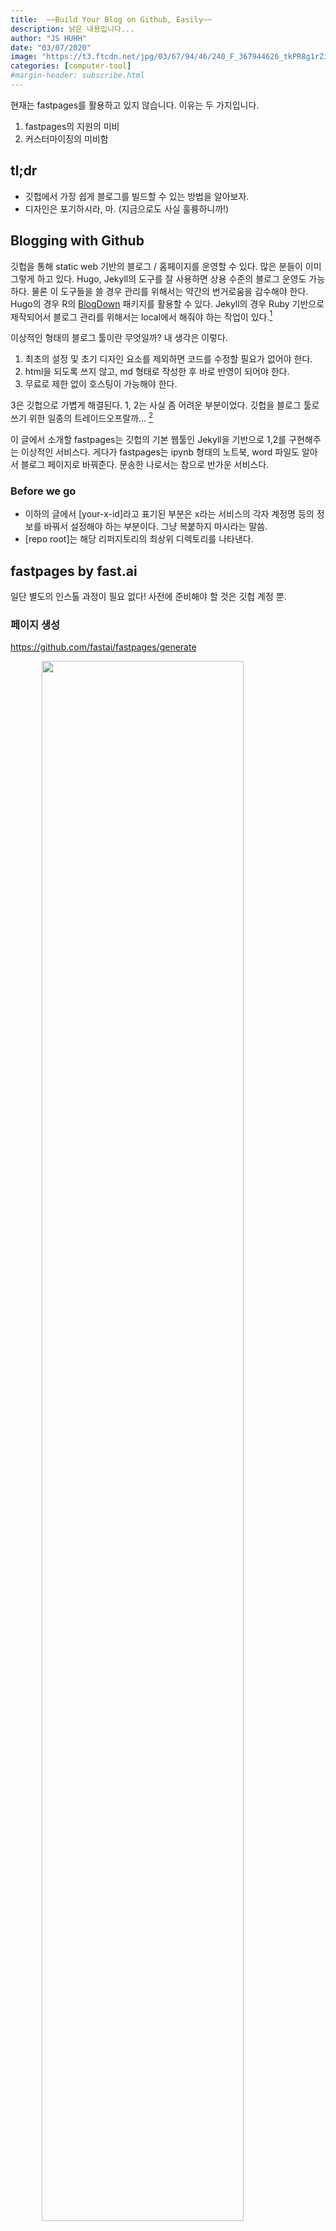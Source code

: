 ```yaml
---
title:  ~~Build Your Blog on Github, Easily~~
description: 낡은 내용입니다...
author: "JS HUHH"
date: "03/07/2020"
image: "https://t3.ftcdn.net/jpg/03/67/94/46/240_F_367944626_tkPR8g1rZihc0ql5WpJhDYffS3nTfKqP.jpg"
categories: [computer-tool]
#margin-header: subscribe.html
---
```


:::{.callout-note}
현재는 fastpages를 활용하고 있지 않습니다. 이유는 두 가지입니다. 

1. fastpages의 지원의 미비 
2. 커스터마이징의 미비함 
:::

## tl;dr 

* 깃헙에서 가장 쉽게 블로그를 빌드할 수 있는 방법을 알아보자. 
* 디자인은 포기하시라, 마. (지금으로도 사실 훌륭하니까!)

## Blogging with Github 

깃헙을 통해 static web 기반의 블로그 / 홈페이지를 운영할 수 있다. 많은 분들이 이미 그렇게 하고 있다. Hugo, Jekyll의 도구를 잘 사용하면 상용 수준의 블로그 운영도 가능하다. 물론 이 도구들을 쓸 경우 관리를 위해서는 약간의 번거로움을 감수해야 한다. Hugo의 경우 R의 [BlogDown](https://bookdown.org/yihui/blogdown/) 패키지를 활용할 수 있다. Jekyll의 경우 Ruby 기반으로 제작되어서 블로그 관리를 위해서는 local에서 해줘야 하는 작업이 있다.[^1] 

[^1]: 자세한 내용은 [여기](https://help.github.com/en/github/working-with-github-pages/setting-up-a-github-pages-site-with-jekyll)을 참고하라. 미리 말하면 `fastpages`는 이런 로컬의 작업을 깃헙 서버에게 대신 시키고 완성된 html은 바로 깃헙 페이지(깃헙의 무료 웹호스팅 서비스)로 보여주는 방식으로 돌아간다. 참으로 은혜로운 서비스다.  

이상적인 형태의 블로그 툴이란 무엇일까? 내 생각은 이렇다. 

1. 최초의 설정 및 초기 디자인 요소를 제외하면 코드를 수정할 필요가 없어야 한다.
2. html을 되도록 쓰지 않고, md 형태로 작성한 후 바로 반영이 되어야 한다. 
3.  무료로 제한 없이 호스팅이 가능해야 한다. 

3은 깃헙으로 가볍게 해결된다. 1, 2는 사실 좀 어려운 부분이었다. 깃헙을 블로그 툴로 쓰기 위한 일종의 트레이드오프랄까... [^2]

[^2]: 이 블로그의 v1을 html로 만든 이유이기도 하다. v1은 html까지 완성한 후 이를 깃헙이 호스팅하도록 하는 원시적인 방법을 썼다. 이에 관해서는 [이 포스팅](https://anarinsk.github.io/lie-build_lie/)을 참고하라. 

이 글에서 소개할 fastpages는 깃헙의 기본 웹툴인 Jekyll을 기반으로 1,2를 구현해주는 이상적인 서비스다. 게다가 fastpages는 ipynb 형태의 노트북, word 파일도 알아서 블로그 페이지로 바꿔준다. 문송한 나로서는 참으로 반가운 서비스다. 

### Before we go

- 이하의 글에서 [your-x-id]라고 표기된 부분은 x라는 서비스의 각자 계정명 등의 정보를 바꿔서 설정해야 하는 부분이다. 그냥 복붙하지 마시라는 말씀. 
- [repo root]는 해당 리퍼지토리의 최상위 디렉토리를 나타낸다. 

## fastpages by fast.ai 

일단 별도의 인스톨 과정이 필요 없다! 사전에 준비해야 할 것은 깃헙 계정 뿐.

### 페이지 생성 

[https://github.com/fastai/fastpages/generate](https://github.com/fastai/fastpages/generate)

![](https://raw.githubusercontent.com/anarinsk/lostineconomics-v2-1/master/images/fastpages/fig_1.png){ style="margin: auto; display: block; width: 80%;" }


깃헙에 로그인한 상태에서 이 곳에 접속해 페이지를 생성한다. 페이지를 생성한 후 내 깃헙 계정에서 조금 기다리면 "Pull Request"(PR) 메시지가 날아온다. 

![](https://raw.githubusercontent.com/anarinsk/lostineconomics-v2-1/master/images/fastpages/fig_2.png){ style="margin: auto; display: block; width: 80%;" }

### PR

PR을 하기 전에 SSH 키를 생성하는 작업을 해줘야 한다. 메시지에 친절하게 설명이 되어 있으니 그대로 따라하면 된다. 

![](https://raw.githubusercontent.com/anarinsk/lostineconomics-v2-1/master/images/fastpages/fig_3.png){ style="margin: auto; display: block; width: 80%;" }

1. 링크를 눌러 웹 페이지에서 private key와 public 키를 생성한다. RSA, 4069를 선택하도록 하다. 
2. 두번째의 링크를 눌러 새 sceret을 생성하고 private key를 넣어준다. 이름은 반드시 `SSH_DEPLOY_KEY`로 해야 한다. 
3. 세번째의 링크를 눌러 deploy key를 생성하고 여기에 public key를 넣어주면 된다. 이름은 임의로 지정하면 된다. 

마지막으로 PR를 수락하고 이를 아래 화면 같이 merge하면 준비가 완료된다. 깃헙이 작업을 하는 동안 잠시 기다리면 된다. 작업 상태가 궁금하면 github actions 탭을 확인하면 된다. 이후 몇 가지를 더 묻는데 대충 진행해도 문제 없다. 

![](https://raw.githubusercontent.com/anarinsk/lostineconomics-v2-1/master/images/fastpages/fig_4.png){ style="margin: auto; display: block; width: 80%;" }

설치가 끝나면 아래와 같이 생성된 페이지를 확인할 수 있다. 아래는 위의 절차에 따라서 테스트계정(test-fastpages)에 페이지를 생성한 결과다. 

[https://anarinsk.github.io/test-fastpages/](https://anarinsk.github.io/test-fastpages/)

## Customize yours 

이제 각자의 취향에 맞게 몇 가지 커스터마이즈를 거치면 된다. 대체로 `md`를 고치면 되기 때문에 크게 어려운 대목은 없다. 

-  home
	- repo root의 `index.md`를 적당히 수정하면 된다. 

- about
	- `[repo root]/_pages/about.md` 를 수정하면 된다. 
 
- comments 
	- utterances 앱을 깔면, github의 issue 기능을 활용해 코멘트를 관리할 수 있다. 
	- [인스톨 페이지](ttps://github.com/apps/utterances)의 안내대로 하면 된다. 
	- 별도로 뭘 까는 것은 아니고 github 계정의 해당 repo를 설정하면 끝. 
	- 다만 코멘트를 달기 위해서는 github 계정이 필요하다. 

- favicon 
	- `[repo root]/images`의 favicon.ico를 고치면 된다. 
 
- 그림 관리 
	- `[repo root]/images`에 적절한 디렉토리를 만들어 관리하면 된다. 
	- 그림 링크는 `![](https://raw.githubusercontent.com/anarinsk/lostineconomics-v2-1/master/images/git-cmder/fig_3.png)` 식으로 `{{ site.baseurl }}`로 시작하면 된다. 

- css 
	- css를 다룰 줄 안다면 블로그의 많은 것은 커스터마이즈할 수 있다. 
	- `[repo root]/_sass/minima`안에 보면 `custom-styles.scss`와 `fastpages-styles.scss` 두 개가 있다. `custom-styles.scss`에 부가 내용을 수정하면 스타일을 바꿀 수 있다. 필요한 폰트를 로딩해 설정한다든가 하는 디자인 수정 사항을 여기에 넣으면 된다. 
	- 예를 들어 기본 텍스트의 크기를 바꾸고 싶다면, 
	
```css
.post-content  p, .post-content  li {
    font-size: 15px; //원래값은20px
	color: #515151;
	}
```

- google analytics 
	- 먼저 google analytics id가 필요하다. 알아서 발급 받으시라.  
	- 구글 페이지에도 안내가 되어 있지만, `gs` 모듈을 활용하기 위해서 `[repo root]/_include`에 `google_analytics.html`과 같은 파일을 만들어 아래의 내용을 넣는다. 물론 자신의 analytics id로 바꿔 넣어야 한다. 

```html
<!-- Global site tag (gtag.js) - Google Analytics -->
<script  async  src="https://www.googletagmanager.com/gtag/js?id=[your-ga-id]"></script>
<script>
	window.dataLayer = window.dataLayer || [];
	function  gtag(){dataLayer.push(arguments);}
	gtag('js', new  Date());
	gtag('config', '[your-ga-id]');
	gtag('set', {'user_id':  'USER_ID'}); // 로그인한 User-ID를 사용하여 User-ID를 설정합니다.
</script>
```

- `[repo root]/_include`의 `custom_head.html`의 적당한 줄에 아래 코드를 넣어준다. 
- google analytics의 '실시간' 항목에서 작동 여부를 확인할 수 있다. 

## 활용 

### Post 작성 

통상적인 `md` 파일로 작성하면 된다. 두 가지만 주의하면 된다. 우선 파일 이름을 `년도-월-일-이름.md` 형태로 넣어야 한다. 그래야 fastpages가 컴파일을 할 수 있다. 예를 들어 이 포스팅의 파일 이름은 `2020-03-07-blogging-with-fastpages.md`다. 

둘째, 포스팅 만 앞에 yml을 넣어 해당 포스트에 관한 정보를 지정해야 한다. 

```yml 
---
layout: post # 글의 레이아웃, 보통이라면 post로 두면 된다. 
toc: false # 목차 출력 여부 
comments: true # 코멘트 기능 사용 여부 
title: Free Your Blog with Github # 제목 
description: github에서 무료 블로그를! # 제목 아래 부제목 
categories: [coding-tool, web-tool] # tag 혹은 카테고리 
---
```

`---`으로 감싼 후 안에 정보를 넣으면 된다. 

### fastpage의 몇가지 장점 

- 보통 github 기반의 블로그를 만들면, `[your-git-id].github.io`만을 주소로 가지게 된다. fastpages를 쓰면 repo 수준의 홈페이지를 운영할 수 있다. 예를 들어, 이 블로그의 주소는 `anarinsk.github.io/lostineconomics-v2-1`다. 
- 강력한 장점은 `ipynb` 확장자의 노트북 파일을 그대로 포스팅으로 바꿔준다는 것이다. `[repo root]/_notebooks`에 파일을 넣어주면 된다.  
- 디자인은 포기하라. css나 html을 잘 안다면 커스터마이즈할 여지가 있지만, 그럴 수 있는 사람이라면 Hugo나 Jekyll을 직접 쓰는 편이 나을 수도 있겠다. 
	- fastpages가 사용하는 Jekyll 테마는 [minima](https://github.com/jekyll/minima)다. 
- 매번 markdown을 에디터에 올려쓰는 것이 불편하다면 웹 에디터를 활용할 수 있다. 
	- [stackedit](https://stackedit.io/app#)의 경우 github 저장을 지원하기 때문에 해당 repo의 `_posts/` 아래의 md 문서를 동기화해두면 웹에서 수정 후 동기화하는 것만으로도 포스트의 수정을 쉽게 할 수 있다. stackedit의 활용에 관해서는 [이 포스팅](https://anarinsk.github.io/lie-build_lie/)을 참고하면 좋겠다.  사실 웹에서 이렇게 수준 높은 마크다운 에디터를 제공한다는 사실이 고맙고 놀랍다. (그래서 나는 이 회사에 매년 기부한다!)
	- - fastpages의 경우 commit이 발생하면 자동으로 블로그의 빌드에 들어간다. 
	- 따라서 웹 에디터에서 글을 수정한 후 적절한 주소를 지정해주고 동기화를 하면, 즉 커밋을 하면 바뀐 내용을 반영해 블로그가 다시 빌드 된다.

![](https://raw.githubusercontent.com/anarinsk/lostineconomics-v2-1/master/images/fastpages/fig_6.png){ style="margin: auto; display: block; width: 80%;" }

## Update는 어떻게 하지? 

블로그 자체의 Jekyll 기반 코드들도 업데이트될텐데, 이건 어쩌나 생각하셨다면 걱정할 필요가 없다. 깃헙에서 제공하는 PR 기능을 활용해서 내 리포지토리까지 거의 자동으로 업데이트해준다. 다만 커스터마이즈를 많이 했다면 지원이 안될 수도 있다는 점에 유념하시라. 
	- `issues` > `New issue` > `Get started`를 누르면 아래의 그림을 볼 수 있다. 

![](https://raw.githubusercontent.com/anarinsk/lostineconomics-v2-1/master/images/fastpages/fig_5.png){ style="margin: auto; display: block; width: 80%;" }

여기서 아무 것도 바꾸지 말고 `Submit new issue`를 하면 업데이트 요청이 들어가고 업데이트 사항이 없을 경우는 이슈가 그낭 종결되고 있을 경우는 그대로 따라가면 된다. 처음 페이지를 깔 때처럼 PR을 해주는 형태로 진행된다. 꽤나 영리한 업데이트 방법이다. 

### 바뀌는 파일들 

아직까지는 사소한 업데이트만 진행되는 듯 싶다. PR을 완료한 이후 커밋 메시지에 "upgrade fastpages"라고 적혀 있는 부분을 확인해서 커스터마이즈한 부분을 적당히 바꾸면 된다. `_pages/about.md`, `|includes/custom_head.html` 와 같이 커스터마이즈해둔 파일들도 바뀌게 되는 경우가 종종 있으므로 항상 백업본을 어딘가 로컬에 유지해두는 편이 좋겠다. 
